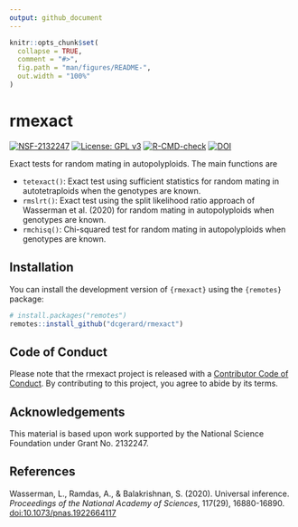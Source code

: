 ```yaml
---
output: github_document
---
```


<!-- README.md is generated from README.Rmd. Please edit that file -->

```r
knitr::opts_chunk$set(
  collapse = TRUE,
  comment = "#>",
  fig.path = "man/figures/README-",
  out.width = "100%"
)
```

# rmexact

<!-- badges: start -->
[![NSF-2132247](https://img.shields.io/badge/NSF-2132247-blue.svg)](https://nsf.gov/awardsearch/showAward?AWD_ID=2132247)
[![License: GPL v3](https://img.shields.io/badge/License-GPL%20v3-blue.svg)](https://www.gnu.org/licenses/gpl-3.0)
[![R-CMD-check](https://github.com/gerardlab/rmexact/actions/workflows/R-CMD-check.yaml/badge.svg)](https://github.com/gerardlab/rmexact/actions/workflows/R-CMD-check.yaml)
[![DOI](https://zenodo.org/badge/525824572.svg)](https://zenodo.org/badge/latestdoi/525824572)
<!-- badges: end -->

Exact tests for random mating in autopolyploids. The main functions are

- `tetexact()`: Exact test using sufficient statistics for random mating in autotetraploids when the genotypes are known.
- `rmslrt()`: Exact test using the split likelihood ratio approach of Wasserman et al. (2020) for random mating in autopolyploids when genotypes are known.
- `rmchisq()`: Chi-squared test for random mating in autopolyploids when genotypes are known.

## Installation

You can install the development version of `{rmexact}` using the `{remotes}` package:

``` r
# install.packages("remotes")
remotes::install_github("dcgerard/rmexact")
```

## Code of Conduct

Please note that the rmexact project is released with a [Contributor Code of Conduct](https://contributor-covenant.org/version/2/1/CODE_OF_CONDUCT.html). By contributing to this project, you agree to abide by its terms.

## Acknowledgements

This material is based upon work supported by the National Science Foundation under Grant No. 2132247.

## References

Wasserman, L., Ramdas, A., & Balakrishnan, S. (2020). Universal inference. *Proceedings of the National Academy of Sciences*, 117(29), 16880-16890. [doi:10.1073/pnas.1922664117](https://doi.org/10.1073/pnas.1922664117)
